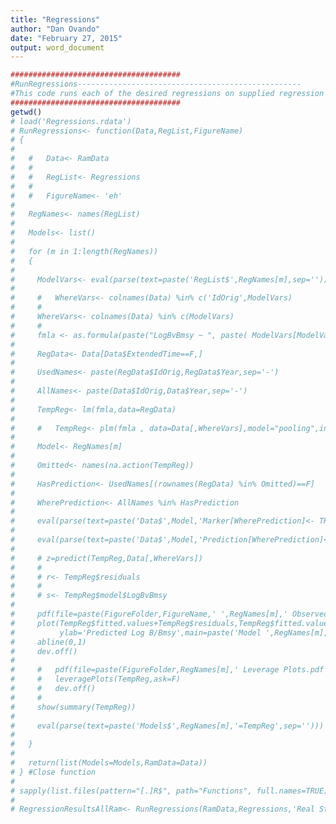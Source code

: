 ```yaml
---
title: "Regressions"
author: "Dan Ovando"
date: "February 27, 2015"
output: word_document
---
```


```r
######################################
#RunRegressions--------------------------------------------------
#This code runs each of the desired regressions on supplied regression formatted data
######################################
getwd()
# load('Regressions.rdata')
# RunRegressions<- function(Data,RegList,FigureName)
# {
#   
#   #   Data<- RamData
#   #   
#   #   RegList<- Regressions
#   #   
#   #   FigureName<- 'eh'
#   
#   RegNames<- names(RegList)
#   
#   Models<- list()
#   
#   for (m in 1:length(RegNames))
#   {
#     
#     ModelVars<- eval(parse(text=paste('RegList$',RegNames[m],sep='')))
#     
#     #   WhereVars<- colnames(Data) %in% c('IdOrig',ModelVars)
#     #   
#     WhereVars<- colnames(Data) %in% c(ModelVars)
#     #   
#     fmla <- as.formula(paste("LogBvBmsy ~ ", paste( ModelVars[ModelVars!='LogBvBmsy' & ModelVars!='IdOrig'], collapse= "+")))
#         
#     RegData<- Data[Data$ExtendedTime==F,]
#     
#     UsedNames<- paste(RegData$IdOrig,RegData$Year,sep='-')
#     
#     AllNames<- paste(Data$IdOrig,Data$Year,sep='-')
#     
#     TempReg<- lm(fmla,data=RegData)
#     
#     #   TempReg<- plm(fmla , data=Data[,WhereVars],model="pooling",index=c('IdOrig','Year'),na.action='na.omit')
#        
#     Model<- RegNames[m]  
#         
#     Omitted<- names(na.action(TempReg))
#     
#     HasPrediction<- UsedNames[(rownames(RegData) %in% Omitted)==F]
#     
#     WherePrediction<- AllNames %in% HasPrediction
# 
#     eval(parse(text=paste('Data$',Model,'Marker[WherePrediction]<- TRUE' ,sep='')))
#     
#     eval(parse(text=paste('Data$',Model,'Prediction[WherePrediction]<- TempReg$fitted.values' ,sep='')))
# 
#     # z=predict(TempReg,Data[,WhereVars])
#     # 
#     # r<- TempReg$residuals
#     # 
#     # s<- TempReg$model$LogBvBmsy
#     
#     pdf(file=paste(FigureFolder,FigureName,' ',RegNames[m],' Observed vs Predicted.pdf',sep=''))
#     plot(TempReg$fitted.values+TempReg$residuals,TempReg$fitted.values,xlab='Observed Log B/Bmsy',
#          ylab='Predicted Log B/Bmsy',main=paste('Model ',RegNames[m],sep=''))
#     abline(0,1)
#     dev.off()
#     
#     #   pdf(file=paste(FigureFolder,RegNames[m],' Leverage Plots.pdf',sep=''))
#     #   leveragePlots(TempReg,ask=F)
#     #   dev.off()
#     #   
#     show(summary(TempReg))
#     
#     eval(parse(text=paste('Models$',RegNames[m],'=TempReg',sep='')))
#     
#   }
#   
#   return(list(Models=Models,RamData=Data))
# } #Close function
# 
# sapply(list.files(pattern="[.]R$", path="Functions", full.names=TRUE), source)
# 
# RegressionResultsAllRam<- RunRegressions(RamData,Regressions,'Real Stocks') # run regressions using all RAM stock values


```
